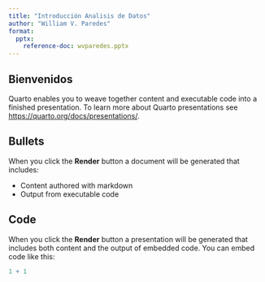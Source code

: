 ```yaml
---
title: "Introducción Analisis de Datos"
author: "William V. Paredes"
format: 
  pptx:
    reference-doc: wvparedes.pptx
---
```


## Bienvenidos

Quarto enables you to weave together content and executable code into a finished presentation. To learn more about Quarto presentations see <https://quarto.org/docs/presentations/>.

## Bullets

When you click the **Render** button a document will be generated that includes:

-   Content authored with markdown
-   Output from executable code

## Code

When you click the **Render** button a presentation will be generated that includes both content and the output of embedded code. You can embed code like this:

```r
1 + 1
```
